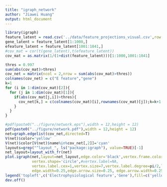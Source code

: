 ---
title: "igraph_network"
author: "Jiawei Huang"
output: html_document
---

```{r}
library(igraph)
feature_latent = read.csv('../data/feature_projections_visual.csv',row.names = 1)
gene_latent = feature_latent[1:1000,]
efeature_latent = feature_latent[1001:1041,]
#cov_mat = cor(t(gene_latent),t(efeature_latent))
cov_mat = as.matrix(1/(1+dist(feature_latent)))[1:1000,1001:1041]
```

```{r}
thres = 0.997
sum(abs(cov_mat)>thres)
cov_net = matrix(ncol = 2,nrow = sum(abs(cov_mat)>thres))
colnames(cov_net) = c("E feature","gene")
k=1
for (i in 1:dim(cov_mat)[2]){
  for (j in 1:dim(cov_mat)[1]){
    if(abs(cov_mat[j,i])>thres){
      cov_net[k,] = c(colnames(cov_mat)[i],rownames(cov_mat)[j]);k=k+1
    }
  }
} 
```


```{r}
#pdf(paste0("../figure/network.eps"),width = 12,height = 12)
pdf(paste0("../figure/network.pdf"),width = 12,height = 12)
net=graph.edgelist(cov_net,directed=T)
V(net)$color='yellow'
V(net)$color[V(net)$name%in%cov_net[,2]]='cyan'
layouts=grep("^layout_", ls("package:igraph"), value=TRUE)[-1]
net_layout=layout_with_fr(net)
plot.igraph(net,layout=net_layout,edge.color='black',vertex.frame.color="grey",
            vertex.shape='circle',#vertex.label=NA,
            vertex.label.cex=1,vertex.size=7,vertex.label.degree=pi/2,label.color='black',
            edge.width=0.25,edge.arrow.size=0.25, edge.arrow.width=0.25)
legend('topleft',c('Electrophysiological feature','Gene'),fill=c('yellow','cyan'),bty='n')
dev.off()
```

